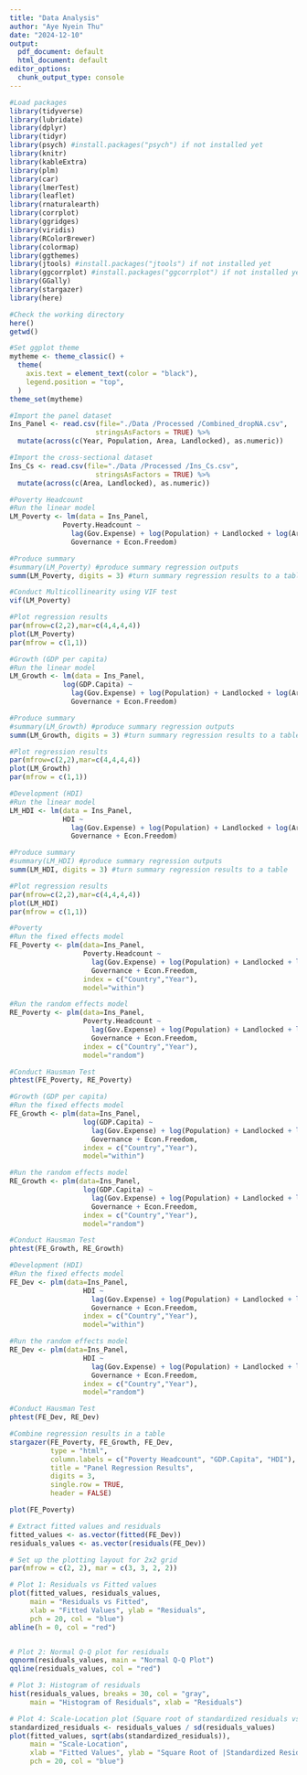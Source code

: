 ```yaml
---
title: "Data Analysis"
author: "Aye Nyein Thu"
date: "2024-12-10"
output:
  pdf_document: default
  html_document: default
editor_options:
  chunk_output_type: console
---
```


```r
#Load packages 
library(tidyverse)
library(lubridate)
library(dplyr)
library(tidyr)
library(psych) #install.packages("psych") if not installed yet
library(knitr)
library(kableExtra)
library(plm)
library(car)
library(lmerTest)
library(leaflet)     
library(rnaturalearth)  
library(corrplot)
library(ggridges)
library(viridis)
library(RColorBrewer)
library(colormap)
library(ggthemes)
library(jtools) #install.packages("jtools") if not installed yet
library(ggcorrplot) #install.packages("ggcorrplot") if not installed yet
library(GGally)
library(stargazer)
library(here)

#Check the working directory
here()
getwd()

#Set ggplot theme
mytheme <- theme_classic() + 
  theme(
    axis.text = element_text(color = "black"),
    legend.position = "top",
  )
theme_set(mytheme)
```

```r
#Import the panel dataset 
Ins_Panel <- read.csv(file="./Data /Processed /Combined_dropNA.csv",
                     stringsAsFactors = TRUE) %>%
  mutate(across(c(Year, Population, Area, Landlocked), as.numeric)) 

#Import the cross-sectional dataset 
Ins_Cs <- read.csv(file="./Data /Processed /Ins_Cs.csv",
                     stringsAsFactors = TRUE) %>%
  mutate(across(c(Area, Landlocked), as.numeric)) 
```

```r
#Poverty Headcount 
#Run the linear model
LM_Poverty <- lm(data = Ins_Panel,
             Poverty.Headcount ~ 
               lag(Gov.Expense) + log(Population) + Landlocked + log(Area) + 
               Governance + Econ.Freedom)

#Produce summary
#summary(LM_Poverty) #produce summary regression outputs
summ(LM_Poverty, digits = 3) #turn summary regression results to a table

#Conduct Multicollinearity using VIF test 
vif(LM_Poverty)

#Plot regression results
par(mfrow=c(2,2),mar=c(4,4,4,4))
plot(LM_Poverty)
par(mfrow = c(1,1))

#Growth (GDP per capita)
#Run the linear model
LM_Growth <- lm(data = Ins_Panel,
             log(GDP.Capita) ~ 
               lag(Gov.Expense) + log(Population) + Landlocked + log(Area) + 
               Governance + Econ.Freedom)

#Produce summary
#summary(LM_Growth) #produce summary regression outputs
summ(LM_Growth, digits = 3) #turn summary regression results to a table

#Plot regression results
par(mfrow=c(2,2),mar=c(4,4,4,4))
plot(LM_Growth)
par(mfrow = c(1,1))

#Development (HDI)
#Run the linear model
LM_HDI <- lm(data = Ins_Panel,
             HDI ~ 
               lag(Gov.Expense) + log(Population) + Landlocked + log(Area) + 
               Governance + Econ.Freedom)

#Produce summary
#summary(LM_HDI) #produce summary regression outputs
summ(LM_HDI, digits = 3) #turn summary regression results to a table

#Plot regression results
par(mfrow=c(2,2),mar=c(4,4,4,4))
plot(LM_HDI)
par(mfrow = c(1,1))

```

```r
#Poverty
#Run the fixed effects model 
FE_Poverty <- plm(data=Ins_Panel,
                  Poverty.Headcount ~ 
                    lag(Gov.Expense) + log(Population) + Landlocked + log(Area)+ 
                    Governance + Econ.Freedom,
                  index = c("Country","Year"),
                  model="within")

#Run the random effects model 
RE_Poverty <- plm(data=Ins_Panel,
                  Poverty.Headcount ~ 
                    lag(Gov.Expense) + log(Population) + Landlocked + log(Area)+ 
                    Governance + Econ.Freedom,
                  index = c("Country","Year"),
                  model="random")

#Conduct Hausman Test 
phtest(FE_Poverty, RE_Poverty)

#Growth (GDP per capita)
#Run the fixed effects model 
FE_Growth <- plm(data=Ins_Panel,
                  log(GDP.Capita) ~ 
                    lag(Gov.Expense) + log(Population) + Landlocked + log(Area)+ 
                    Governance + Econ.Freedom,
                  index = c("Country","Year"),
                  model="within")

#Run the random effects model 
RE_Growth <- plm(data=Ins_Panel,
                  log(GDP.Capita) ~ 
                    lag(Gov.Expense) + log(Population) + Landlocked + log(Area)+ 
                    Governance + Econ.Freedom,
                  index = c("Country","Year"),
                  model="random")

#Conduct Hausman Test 
phtest(FE_Growth, RE_Growth)

#Development (HDI)
#Run the fixed effects model 
FE_Dev <- plm(data=Ins_Panel,
                  HDI ~ 
                    lag(Gov.Expense) + log(Population) + Landlocked + log(Area)+ 
                    Governance + Econ.Freedom,
                  index = c("Country","Year"),
                  model="within")

#Run the random effects model 
RE_Dev <- plm(data=Ins_Panel,
                  HDI ~ 
                    lag(Gov.Expense) + log(Population) + Landlocked + log(Area)+ 
                    Governance + Econ.Freedom,
                  index = c("Country","Year"),
                  model="random")

#Conduct Hausman Test 
phtest(FE_Dev, RE_Dev)

#Combine regression results in a table 
stargazer(FE_Poverty, FE_Growth, FE_Dev,
          type = "html",
          column.labels = c("Poverty Headcount", "GDP.Capita", "HDI"),
          title = "Panel Regression Results",
          digits = 3,
          single.row = TRUE,
          header = FALSE)

plot(FE_Poverty)

# Extract fitted values and residuals
fitted_values <- as.vector(fitted(FE_Dev))
residuals_values <- as.vector(residuals(FE_Dev))

# Set up the plotting layout for 2x2 grid
par(mfrow = c(2, 2), mar = c(3, 3, 2, 2))

# Plot 1: Residuals vs Fitted values
plot(fitted_values, residuals_values,
     main = "Residuals vs Fitted",
     xlab = "Fitted Values", ylab = "Residuals",
     pch = 20, col = "blue")
abline(h = 0, col = "red") 


# Plot 2: Normal Q-Q plot for residuals
qqnorm(residuals_values, main = "Normal Q-Q Plot")
qqline(residuals_values, col = "red")

# Plot 3: Histogram of residuals
hist(residuals_values, breaks = 30, col = "gray", 
     main = "Histogram of Residuals", xlab = "Residuals")

# Plot 4: Scale-Location plot (Square root of standardized residuals vs fitted values)
standardized_residuals <- residuals_values / sd(residuals_values)
plot(fitted_values, sqrt(abs(standardized_residuals)),
     main = "Scale-Location",
     xlab = "Fitted Values", ylab = "Square Root of |Standardized Residuals|",
     pch = 20, col = "blue")
```


